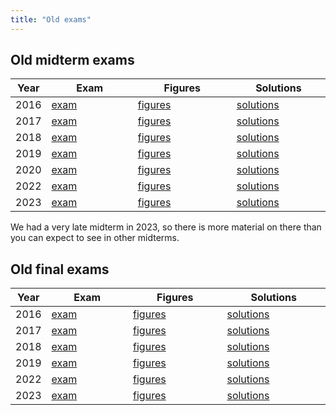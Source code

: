 ```yaml
---
title: "Old exams"
---
```


## Old midterm exams

Year  | Exam                       | Figures                        | Solutions
------|----------------------------|--------------------------------|------------------------------
2016  | [exam](midterm-20161-q.pdf)  | [figures](midterm-20161-f.pdf) | [solutions](midterm-20161-s.pdf)
2017  | [exam](midterm-20171-q.pdf)  | [figures](midterm-20171-f.pdf) | [solutions](midterm-20171-s.pdf)
2018  | [exam](midterm-20181-q.pdf)  | [figures](midterm-20181-f.pdf) | [solutions](midterm-20181-s.pdf)
2019  | [exam](midterm-20191-q.pdf)  | [figures](midterm-20191-f.pdf) | [solutions](midterm-20191-s.pdf)
2020  | [exam](midterm-20201-q.pdf)  | [figures](midterm-20201-f.pdf) | [solutions](midterm-20201-s.pdf)
2022  | [exam](midterm-20221-q.pdf)  | [figures](midterm-20221-f.pdf) | [solutions](midterm-20221-s.pdf)
2023  | [exam](midterm-20231-d29-questions.pdf)  | [figures](midterm-20231-d29-figures.pdf) | [solutions](midterm-20231-d29-answers.pdf)

We had a very late midterm in 2023, so there is more material on there than you can expect to see in other midterms. 


## Old final exams

Year  | Exam                     | Figures                      | Solutions
------|--------------------------|------------------------------|---------------------------------
2016  | [exam](final-20161-q.pdf)  | [figures](final-20161-f.pdf) | [solutions](final-20161-s.pdf) 
2017  | [exam](final-20171-q.pdf)  | [figures](final-20171-f.pdf) | [solutions](final-20171-s.pdf) 
2018  | [exam](final-20181-q.pdf)  | [figures](final-20181-f.pdf) | [solutions](final-20181-s.pdf) 
2019  | [exam](final-20191-q.pdf)  | [figures](final-20191-f.pdf) | [solutions](final-20191-s.pdf) 
2022  | [exam](final-20221-q.pdf)  | [figures](final-20221-f.pdf) | [solutions](final-20221-s.pdf) 
2023  | [exam](final-20231-d29_q.pdf)  | [figures](final-20231-d29_f.pdf) | [solutions](final-20231-d29_s.pdf) 
